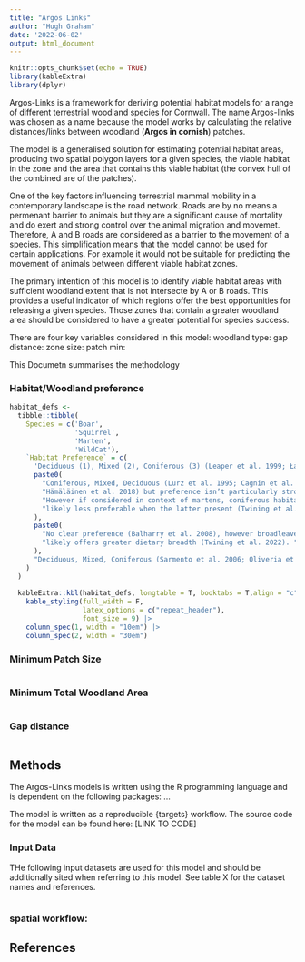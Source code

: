 ```yaml
---
title: "Argos Links"
author: "Hugh Graham"
date: '2022-06-02'
output: html_document
---
```


```r
knitr::opts_chunk$set(echo = TRUE)
library(kableExtra)
library(dplyr)
```

Argos-Links is a framework for deriving potential habitat models for a range of 
different terrestrial woodland species for Cornwall. The name Argos-links was 
chosen as a name because the model works by calculating the relative distances/links
between woodland (**Argos in cornish**) patches.

The model is a generalised solution for estimating potential habitat areas, producing 
two spatial polygon layers for a given species, the viable habitat in the zone and the 
area that contains this viable habitat (the convex hull of the combined are of the patches).

One of the key factors influencing terrestrial mammal mobility in a contemporary
landscape is the road network. Roads are by no means a permenant barrier to animals
but they are a significant cause of mortality and do exert and strong control 
over the animal migration and movemet. Therefore, A and B roads are considered 
as a barrier to the movement of a species. This simplification means that the 
model cannot be used for certain applications. For example it would not be suitable
for predicting the movement of animals between different viable habitat zones. 

The primary intention of this model is to identify viable habitat areas with sufficient 
woodland extent that is not intersecte by A or B roads. This provides a useful indicator of 
which regions offer the best opportunities for releasing a given species. Those zones
that contain a greater woodland area should be considered to have a greater potential for 
species success. 

There are four key variables considered in this model: 
woodland type:
gap distance:
zone size:
patch min:

This Documetn summarises the methodology 

### Habitat/Woodland preference
```r
habitat_defs <-
  tibble::tibble(
    Species = c('Boar',
                'Squirrel',
                'Marten',
                'WildCat'),
    `Habitat Preference` = c(
      'Deciduous (1), Mixed (2), Coniferous (3) (Leaper et al. 1999; Łabudzki et al. 2009)',
      paste0(
        "Coniferous, Mixed, Deciduous (Lurz et al. 1995; Cagnin et al. 2000;",
        "Hämäläinen et al. 2018) but preference isn’t particularly strong. ",
        "However if considered in context of martens, coniferous habitat ",
        "likely less preferable when the latter present (Twining et al. 2022)."
      ),
      paste0(
        "No clear preference (Balharry et al. 2008), however broadleaved woodland ",
        "likely offers greater dietary breadth (Twining et al. 2022). "
      ),
      "Deciduous, Mixed, Coniferous (Sarmento et al. 2006; Oliveria et al. 2018)"
    )
  )
  
  kableExtra::kbl(habitat_defs, longtable = T, booktabs = T,align = "c") %>%
    kable_styling(full_width = F, 
                  latex_options = c("repeat_header"),
                  font_size = 9) |>
    column_spec(1, width = "10em") |>
    column_spec(2, width = "30em")
```


### Minimum Patch Size

```r

```

### Minimum Total Woodland Area

```r

```

### Gap distance

```r

```


## Methods

The Argos-Links models is written using the R programming language and is dependent
on the following packages: ...

The model is written as a reproducible {targets} workflow. The source code for 
the model can be found here: [LINK TO CODE]

### Input Data
THe following input datasets are used for this model and should be additionally
sited when referring to this model. See table X for the dataset names and references.

```r

```


### spatial workflow:




## References
